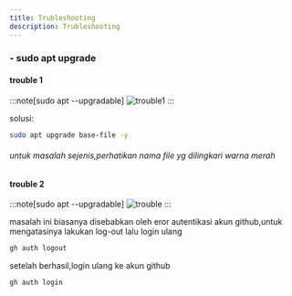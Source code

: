```yaml
---
title: Trubleshooting
description: Trubleshooting
---
```





### - sudo apt upgrade

#### trouble 1

:::note[sudo apt --upgradable]
<img src={trouble1.src} alt="trouble1" />
:::

solusi:

```sh
sudo apt upgrade base-file -y
```

###### *untuk masalah sejenis,perhatikan nama file yg dilingkari warna merah*


#### trouble 2

:::note[sudo apt --upgradable]
<img src={trouble3.src} alt="trouble" />
:::

masalah ini biasanya disebabkan oleh eror autentikasi akun github,untuk mengatasinya lakukan log-out lalu login ulang

```sh 
gh auth logout
```

setelah berhasil,login ulang ke akun github

```sh
gh auth login
```